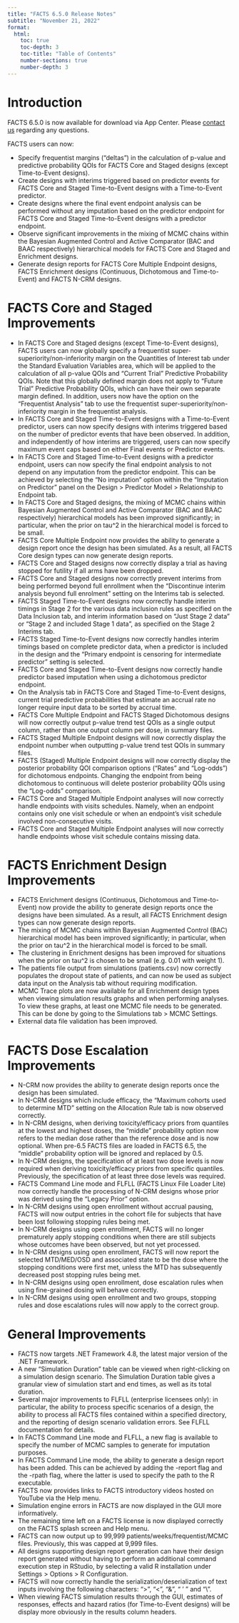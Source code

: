 ```yaml
---
title: "FACTS 6.5.0 Release Notes"
subtitle: "November 21, 2022"
format: 
  html:
    toc: true
    toc-depth: 3
    toc-title: "Table of Contents"
    number-sections: true
    number-depth: 3
---
```


# Introduction

FACTS 6.5.0 is now available for download via App Center. Please [contact us](../../../contact/index.qmd) regarding any questions.

FACTS users can now:

-   Specify frequentist margins (“deltas”) in the calculation of p-value and predictive probability QOIs for FACTS Core and Staged designs (except Time-to-Event designs).
-   Create designs with interims triggered based on predictor events for FACTS Core and Staged Time-to-Event designs with a Time-to-Event predictor.
-   Create designs where the final event endpoint analysis can be performed without any imputation based on the predictor endpoint for FACTS Core and Staged Time-to-Event designs with a predictor endpoint.
-   Observe significant improvements in the mixing of MCMC chains within the Bayesian Augmented Control and Active Comparator (BAC and BAAC respectively) hierarchical models for FACTS Core and Staged and Enrichment designs.
-   Generate design reports for FACTS Core Multiple Endpoint designs, FACTS Enrichment designs (Continuous, Dichotomous and Time-to-Event) and FACTS N-CRM designs.

# FACTS Core and Staged Improvements

-   In FACTS Core and Staged designs (except Time-to-Event designs), FACTS users can now globally specify a frequentist super-superiority/non-inferiority margin on the Quantities of Interest tab under the Standard Evaluation Variables area, which will be applied to the calculation of all p-value QOIs and “Current Trial” Predictive Probability QOIs. Note that this globally defined margin does not apply to “Future Trial” Predictive Probability QOIs, which can have their own separate margin defined. In addition, users now have the option on the “Frequentist Analysis” tab to use the frequentist super-superiority/non-inferiority margin in the frequentist analysis.
-   In FACTS Core and Staged Time-to-Event designs with a Time-to-Event predictor, users can now specify designs with interims triggered based on the number of predictor events that have been observed. In addition, and independently of how interims are triggered, users can now specify maximum event caps based on either Final events or Predictor events.
-   In FACTS Core and Staged Time-to-Event designs with a predictor endpoint, users can now specify the final endpoint analysis to not depend on any imputation from the predictor endpoint. This can be achieved by selecting the “No imputation” option within the “Imputation on Predictor” panel on the Design \> Predictor Model \> Relationship to Endpoint tab.
-   In FACTS Core and Staged designs, the mixing of MCMC chains within Bayesian Augmented Control and Active Comparator (BAC and BAAC respectively) hierarchical models has been improved significantly; in particular, when the prior on tau\^2 in the hierarchical model is forced to be small.
-   FACTS Core Multiple Endpoint now provides the ability to generate a design report once the design has been simulated. As a result, all FACTS Core design types can now generate design reports.
-   FACTS Core and Staged designs now correctly display a trial as having stopped for futility if all arms have been dropped.
-   FACTS Core and Staged designs now correctly prevent interims from being performed beyond full enrollment when the “Discontinue interim analysis beyond full enrolment” setting on the Interims tab is selected.
-   FACTS Staged Time-to-Event designs now correctly handle interim timings in Stage 2 for the various data inclusion rules as specified on the Data Inclusion tab, and interim information based on “Just Stage 2 data” or “Stage 2 and included Stage 1 data”, as specified on the Stage 2 Interims tab.
-   FACTS Staged Time-to-Event designs now correctly handles interim timings based on complete predictor data, when a predictor is included in the design and the “Primary endpoint is censoring for intermediate predictor” setting is selected.
-   FACTS Core and Staged Time-to-Event designs now correctly handle predictor based imputation when using a dichotomous predictor endpoint.
-   On the Analysis tab in FACTS Core and Staged Time-to-Event designs, current trial predictive probabilities that estimate an accrual rate no longer require input data to be sorted by accrual time.
-   FACTS Core Multiple Endpoint and FACTS Staged Dichotomous designs will now correctly output p-value trend test QOIs as a single output column, rather than one output column per dose, in summary files.
-   FACTS Staged Multiple Endpoint designs will now correctly display the endpoint number when outputting p-value trend test QOIs in summary files.
-   FACTS (Staged) Multiple Endpoint designs will now correctly display the posterior probability QOI comparison options (“Rates” and “Log-odds”) for dichotomous endpoints. Changing the endpoint from being dichotomous to continuous will delete posterior probability QOIs using the “Log-odds” comparison.
-   FACTS Core and Staged Multiple Endpoint analyses will now correctly handle endpoints with visits schedules. Namely, when an endpoint contains only one visit schedule or when an endpoint’s visit schedule involved non-consecutive visits.
-   FACTS Core and Staged Multiple Endpoint analyses will now correctly handle endpoints whose visit schedule contains missing data.

# FACTS Enrichment Design Improvements

-   FACTS Enrichment designs (Continuous, Dichotomous and Time-to-Event) now provide the ability to generate design reports once the designs have been simulated. As a result, all FACTS Enrichment design types can now generate design reports.
-   The mixing of MCMC chains within Bayesian Augmented Control (BAC) hierarchical model has been improved significantly; in particular, when the prior on tau\^2 in the hierarchical model is forced to be small.
-   The clustering in Enrichment designs has been improved for situations when the prior on tau\^2 is chosen to be small (e.g. 0.01 with weight 1).
-   The patients file output from simulations (patients.csv) now correctly populates the dropout state of patients, and can now be used as subject data input on the Analysis tab without requiring modification.
-   MCMC Trace plots are now available for all Enrichment design types when viewing simulation results graphs and when performing analyses. To view these graphs, at least one MCMC file needs to be generated. This can be done by going to the Simulations tab \> MCMC Settings.
-   External data file validation has been improved.

# FACTS Dose Escalation Improvements

-   N-CRM now provides the ability to generate design reports once the design has been simulated.
-   In N-CRM designs which include efficacy, the “Maximum cohorts used to determine MTD” setting on the Allocation Rule tab is now observed correctly.
-   In N-CRM designs, when deriving toxicity/efficacy priors from quantiles at the lowest and highest doses, the “middle” probability option now refers to the median dose rather than the reference dose and is now optional. When pre-6.5 FACTS files are loaded in FACTS 6.5, the “middle” probability option will be ignored and replaced by 0.5.
-   In N-CRM designs, the specification of at least two dose levels is now required when deriving toxicity/efficacy priors from specific quantiles. Previously, the specification of at least three dose levels was required.\
-   FACTS Command Line mode and FLFLL (FACTS Linux File Loader Lite) now correctly handle the processing of N-CRM designs whose prior was derived using the “Legacy Prior” option.
-   In N-CRM designs using open enrollment without accrual pausing, FACTS will now output entries in the cohort file for subjects that have been lost following stopping rules being met.
-   In N-CRM designs using open enrollment, FACTS will no longer prematurely apply stopping conditions when there are still subjects whose outcomes have been observed, but not yet processed.
-   In N-CRM designs using open enrollment, FACTS will now report the selected MTD/MED/OSD and associated state to be the dose where the stopping conditions were first met, unless the MTD has subsequently decreased post stopping rules being met.
-   In N-CRM designs using open enrollment, dose escalation rules when using fine-grained dosing will behave correctly.
-   In N-CRM designs using open enrollment and two groups, stopping rules and dose escalations rules will now apply to the correct group.

# General Improvements

-   FACTS now targets .NET Framework 4.8, the latest major version of the .NET Framework.
-   A new “Simulation Duration” table can be viewed when right-clicking on a simulation design scenario. The Simulation Duration table gives a granular view of simulation start and end times, as well as its total duration.
-   Several major improvements to FLFLL (enterprise licensees only): in particular, the ability to process specific scenarios of a design, the ability to process all FACTS files contained within a specified directory, and the reporting of design scenario validation errors. See FLFLL documentation for details.
-   In FACTS Command Line mode and FLFLL, a new flag is available to specify the number of MCMC samples to generate for imputation purposes.
-   In FACTS Command Line mode, the ability to generate a design report has been added. This can be achieved by adding the -report flag and the -rpath flag, where the latter is used to specify the path to the R executable.
-   FACTS now provides links to FACTS introductory videos hosted on YouTube via the Help menu.
-   Simulation engine errors in FACTS are now displayed in the GUI more informatively.
-   The remaining time left on a FACTS license is now displayed correctly on the FACTS splash screen and Help menu.
-   FACTS can now output up to 99,999 patients/weeks/frequentist/MCMC files. Previously, this was capped at 9,999 files.
-   All designs supporting design report generation can have their design report generated without having to perform an additional command execution step in RStudio, by selecting a valid R installation under Settings \> Options \> R Configuration.
-   FACTS will now correctly handle the serialization/deserialization of text inputs involving the following characters: “\>”, “\<”, “&”, “ ’ ” and “\\”.
-   When viewing FACTS simulation results through the GUI, estimates of responses, effects and hazard ratios (for Time-to-Event designs) will be display more obviously in the results column headers.
